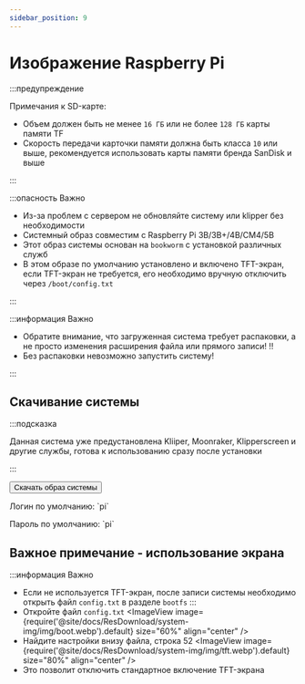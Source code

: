 ```yaml
---
sidebar_position: 9
---
```







# Изображение Raspberry Pi


  :::предупреждение

  Примечания к SD-карте:

  * Объем должен быть не менее `16 ГБ` или не более `128 ГБ` карты памяти TF
  * Скорость передачи карточки памяти должна быть класса `10` или выше, рекомендуется использовать карты памяти бренда SanDisk и выше

  :::

  :::опасность Важно

  * Из-за проблем с сервером не обновляйте систему или klipper без необходимости
  * Системный образ совместим с Raspberry Pi 3B/3B+/4B/CM4/5B
  * Этот образ системы основан на `bookworm` с установкой различных служб
  * В этом образе по умолчанию установлено и включено TFT-экран, если TFT-экран не требуется, его необходимо вручную отключить через `/boot/config.txt`

  :::

  :::информация Важно

  * Обратите внимание, что загруженная система требует распаковки, а не просто изменения расширения файла или прямого записи! !!
  * Без распаковки невозможно запустить систему!

  :::


## Скачивание системы

  <Tabs>
    <TabItem value="flyos" label="Изображение для Raspberry Pi" default>

  :::подсказка

  Данная система уже предустановлена Kliiper, Moonraker, Klipperscreen и другие службы, готова к использованию сразу после установки

  :::

  <Button variant="contained" disableElevation href="https://cdn.mellow.klipper.cn/IMG/Beta/RPI-TFT-IMG-new.img.xz">Скачать образ системы</Button>

  <Tabs>
  <TabItem value="fly" label="Обычный пользователь" default>
  <p>Логин по умолчанию: `pi`</p>
  <p>Пароль по умолчанию: `pi`</p>
    </TabItem>
  </Tabs>
    </TabItem>
  </Tabs>

## Важное примечание - использование экрана
  :::информация Важно
  * Если не используется TFT-экран, после записи системы необходимо открыть файл `config.txt` в разделе `bootfs`
  :::
  * Откройте файл `config.txt`
    <ImageView image={require('@site/docs/ResDownload/system-img/img/boot.webp').default} size="60%" align="center" />
  * Найдите настройки внизу файла, строка 52
    <ImageView image={require('@site/docs/ResDownload/system-img/img/tft.webp').default} size="80%" align="center" />
  * Это позволит отключить стандартное включение TFT-экрана
  

